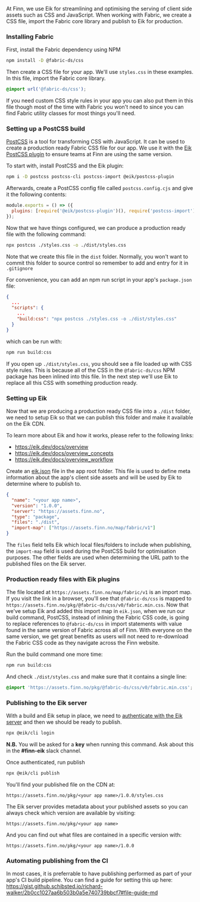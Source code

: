At Finn, we use Eik for streamlining and optimising the serving of client side
assets such as CSS and JavaScript. When working with Fabric, we create a CSS
file, import the Fabric core library and publish to Eik for production.

### Installing Fabric

First, install the Fabric dependency using NPM

```sh
npm install -D @fabric-ds/css
```

Then create a CSS file for your app. We'll use `styles.css` in these examples.
In this file, import the Fabric core library.

```css
@import url('@fabric-ds/css');
```

If you need custom CSS style rules in your app you can also put them in this
file though most of the time with Fabric you won't need to since you can find
Fabric utility classes for most things you'll need.

### Setting up a PostCSS build

[PostCSS](https://postcss.org) is a tool for transforming CSS with JavaScript.
It can be used to create a production ready Fabric CSS file for our app. We use
it with the [Eik PostCSS plugin](https://github.com/eik-lib/postcss-plugin) to
ensure teams at Finn are using the same version.

To start with, install PostCSS and the Eik plugin:

```sh
npm i -D postcss postcss-cli postcss-import @eik/postcss-plugin
```

Afterwards, create a PostCSS config file called `postcss.config.cjs` and give it
the following contents:

```js
module.exports = () => ({
  plugins: [require('@eik/postcss-plugin')(), require('postcss-import')()],
});
```

Now that we have things configured, we can produce a production ready file with
the following command:

```sh
npx postcss ./styles.css -o ./dist/styles.css
```

Note that we create this file in the `dist` folder. Normally, you won't want to
commit this folder to source control so remember to add and entry for it in
`.gitignore`

For convenience, you can add an npm run script in your app's `package.json`
file:

```json
{
  ...
  "scripts": {
    ...
    "build:css": "npx postcss ./styles.css -o ./dist/styles.css"
  }
}
```

which can be run with:

```sh
npm run build:css
```

If you open up `./dist/styles.css`, you should see a file loaded up with CSS
style rules. This is because all of the CSS in the `@fabric-ds/css` NPM package
has been inlined into this file. In the next step we'll use Eik to replace all
this CSS with something production ready.

### Setting up Eik

Now that we are producing a production ready CSS file into a `./dist` folder, we
need to setup Eik so that we can publish this folder and make it available on
the Eik CDN.

To learn more about Eik and how it works, please refer to the following links:

- https://eik.dev/docs/overview
- https://eik.dev/docs/overview_concepts
- https://eik.dev/docs/overview_workflow

Create an [eik.json](https://eik.dev/docs/overview_eik_json) file in the app
root folder. This file is used to define meta information about the app's client
side assets and will be used by Eik to determine where to publish to.

```json
{
  "name": "<your app name>",
  "version": "1.0.0",
  "server": "https://assets.finn.no",
  "type": "package",
  "files": "./dist",
  "import-map": ["https://assets.finn.no/map/fabric/v1"]
}
```

The `files` field tells Eik which local files/folders to include when
publishing, the `import-map` field is used during the PostCSS build for
optimisation purposes. The other fields are used when determining the URL path
to the published files on the Eik server.

### Production ready files with Eik plugins

The file located at `https://assets.finn.no/map/fabric/v1` is an import map. If
you visit the link in a browser, you'll see that `@fabric-ds/css` is mapped to
`https://assets.finn.no/pkg/@fabric-ds/css/v0/fabric.min.css`. Now that we've
setup Eik and added this import map in `eik.json`, when we run our build
command, PostCSS, instead of inlining the Fabric CSS code, is going to replace
references to `@fabric-ds/css` in import statements with value found in the
same version of Fabric across all of Finn. With everyone on the same version, we
get great benefits as users will not need to re-download the Fabric CSS code as
they navigate across the Finn website.

Run the build command one more time:

```sh
npm run build:css
```

And check `./dist/styles.css` and make sure that it contains a single line:

```css
@import 'https://assets.finn.no/pkg/@fabric-ds/css/v0/fabric.min.css';
```

### Publishing to the Eik server

With a build and Eik setup in place, we need to
[authenticate with the Eik server](https://eik.dev/docs/client_login) and then
we should be ready to publish.

```sh
npx @eik/cli login
```

**N.B.** You will be asked for a **key** when running this command. Ask about
this in the **#finn-eik** slack channel.

Once authenticated, run publish

```sh
npx @eik/cli publish
```

You'll find your published file on the CDN at:

```
https://assets.finn.no/pkg/<your app name>/1.0.0/styles.css
```

The Eik server provides metadata about your published assets so you can always
check which version are available by visiting:

```
https://assets.finn.no/pkg/<your app name>
```

And you can find out what files are contained in a specific version with:

```
https://assets.finn.no/pkg/<your app name>/1.0.0
```

### Automating publishing from the CI

In most cases, it is preferrable to have publishing performed as part of your
app's CI build pipeline. You can find a guide for setting this up here:
https://gist.github.schibsted.io/richard-walker/2b0cc1027aa6b503b0a5e740739bbcf7#file-guide-md
